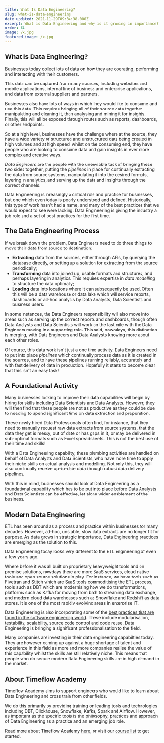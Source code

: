 ```yaml
---
title: What Is Data Engineering?
slug: what-is-data-engineering
date_updated: 2021-11-29T09:34:38.000Z
excerpt: What is Data Engineering and why is it growing in importance?
order: 51
image: /x.jpg
featured_image: /x.jpg
---
```


## What Is Data Engineering?

Businesses today collect lots of data on how they are operating, performing and interacting with their customers. 

This data can be captured from many sources, including websites and mobile applications, internal line of business and enterprise applications, and data from external suppliers and partners.

Businesses also have lots of ways in which they would like to consume and use this data.  This requires bringing all of their source data together manipulating and cleaning it, then analysing and mining it for insights.  Finally, this will all be exposed through routes such as reports, dashboards, or other endpoints. 

So at a high level, businesses have the challenge where at the source, they have a wide variety of structured and unstructured data being created in high volumes and at high speed, whilst on the consuming end, they have people who are looking to consume data and gain insights in ever more complex and creative ways.  

_Data Engineers_ are the people with the unenviable task of bringing these two sides together, putting the _pipelines_ in place for continually extracting the data from source systems, manipulating it into the desired formats, layering in analytics, and serving up the data and insights through the correct channels.  

Data Engineering is inreasingly a critical role and practice for businesses, but one which even today is poorly understood and defined.  Historically, this type of work hasn't had a name, and many of the best practices that we would expect to see were lacking.  Data Engineering is giving the industry a job role and a set of best practices for the first time.  

## The Data Engineering Process

If we break down the problem, Data Engineers need to do three things to move their data from source to destination:

- __Extracting__ data from the sources, either through APIs, by querying the database directly, or setting up a solution for extracting from the source periodically;
- __Transforming__ data into joined up, usable formats and structures, and perhaps layering in analytics.  This requires expertise in _data modelling_ to structure the data optimally;
- __Loading__ data into locations where it can subsequently be used.  Often this will be a data warehouse or data lake which will service reports, dashboards or ad-hoc analysis by Data Analysts, Data Scientists and business users.

In some instances, the Data Engineers responsibility will also move into areas such as serving up the correct reports and dashboards, though often Data Analysts and Data Scientists will work on the last mile with the Data Engineers moving in a supporting role.  This said, nowadays, this distinction is merging, with Data Engineers and Data Analysts knowing more about each other roles. 

Of course, this data work isn't just a one time activity.  Data Engineers need to put into place _pipelines_ which continually process data as it is created in the sources, and to have these pipelines running reliably, accurately and with fast delivery of data in production.  Hopefully it starts to become clear that this isn't an easy task!  

## A Foundational Activity

Many businesses looking to improve their data capabilities will begin by hiring for skills including Data Scientists and Data Analysts.  However, they will then find that these people are not as productive as they could be due to needing to spend significant time on data extraction and preperation.  

These newly hired Data Professionals often find, for instance, that they need to manually request raw data extracts from source systems, that the data they get is messy, out of date or has gaps in it, or may be delivered in sub-optimal formats such as Excel spreadsheets.  This is not the best use of their time and skills!

With a Data Engineering capability, these plumbing activities are handled on behalf of Data Analysts and Data Scientists, who have more time to apply their niche skills on actual analysis and modelling.  Not only this, they will also continually receive up-to-date data through robust  data delivery pipelines.  

With this in mind, businesses should look at Data Engineering as a foundational capability which has to be put into place before Data Analysts and Data Scientists can be effective, let alone wider enablement of the business.  

## Modern Data Engineering 

ETL has been around as a process and practice within businesses for many decades.  However, ad-hoc, unstable, slow data extracts are no longer fit for purpose.  As data grows in strategic importance, Data Engineering practices are emerging as the solution to this.  

Data Engineering today looks very different to the ETL engineering of even a few years ago.  

Where before it was all built on proprietary heavyweight tools and on premise solutions, nowdays there are more SaaS services, cloud native tools and open source solutions in play.  For instance, we have tools such as Fivetran and Stitch which are SaaS tools commoditising the ETL process, tools such as DBT which are modernising how we do transformations, platforms such as Kafka for moving from bath to streaming data exchange, and modern cloud data warehouses such as Snowflake and Redshift as data stores.  It is one of the most rapidly evolving areas in enterprise IT.  

Data Engineering is also incorporating some of the [best practices that are found in the software engineering world](/blog/how-dbt-enables-a-software).  These include modularisation, testability, scalability, source code control and code reuse.  Data Engineering is bringing a significant professionalisation to the field.  

Many companies are investing in their data engineering capabilties today.  They are however coming up against a huge shortage of talent and experience in this field as more and more companies realise the value of this capability whilst the skills are still relatively niche.  This means that people who do secure modern Data Engineering skills are in high demand in the market.    

## About Timeflow Academy

Timeflow Academy aims to support engineers who would like to learn about Data Engineering and cross train from other fields.   

We do this primarily by providing training on leading tools and technologies including DBT, Clickhouse, Snowflake, Kafka, Spark and Airflow.  However, as important as the specific tools is the philosophy, practices and approach of Data Engineering as a practice and an emerging job role.  

Read more about Timeflow Academy [here](/about), or visit our [course list](/) to get started.